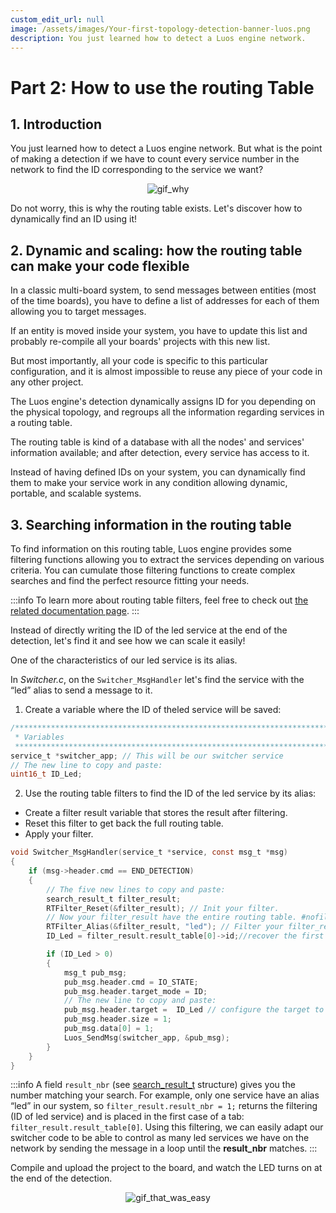 ```yaml
---
custom_edit_url: null
image: /assets/images/Your-first-topology-detection-banner-luos.png
description: You just learned how to detect a Luos engine network.
---
```



# Part 2: How to use the routing Table

## 1. Introduction

You just learned how to detect a Luos engine network. But what is the point of making a detection if we have to count every service number in the network to find the ID corresponding to the service we want?

<div align="center">
  <Image
    sources={{ light: 'https://media.giphy.com/media/z1GQ9t8FxipnG/giphy-downsized-large.gif' }}
    className="gif_tutorial"
    alt="gif_why"
  />
</div>

Do not worry, this is why the routing table exists.
Let's discover how to dynamically find an ID using it!

## 2. Dynamic and scaling: how the routing table can make your code flexible

In a classic multi-board system, to send messages between entities (most of the time boards), you have to define a list of addresses for each of them allowing you to target messages.

If an entity is moved inside your system, you have to update this list and probably re-compile all your boards' projects with this new list.

But most importantly, all your code is specific to this particular configuration, and it is almost impossible to reuse any piece of your code in any other project.

The Luos engine's detection dynamically assigns ID for you depending on the physical topology, and regroups all the information regarding services in a routing table.

The routing table is kind of a database with all the nodes' and services' information available; and after detection, every service has access to it.

Instead of having defined IDs on your system, you can dynamically find them to make your service work in any condition allowing dynamic, portable, and scalable systems.

## 3. Searching information in the routing table

To find information on this routing table, Luos engine provides some filtering functions allowing you to extract the services depending on various criteria. You can cumulate those filtering functions to create complex searches and find the perfect resource fitting your needs.

:::info
To learn more about routing table filters, feel free to check out [the related documentation page](/docs/luos-technology/services/routing-table).
:::

Instead of directly writing the ID of the led service at the end of the detection, let's find it and see how we can scale it easily!

One of the characteristics of our led service is its alias.

In _Switcher.c_, on the `Switcher_MsgHandler` let's find the service with the “led” alias to send a message to it.

1. Create a variable where the ID of theled service will be saved:

```c
/*******************************************************************************
 * Variables
 ******************************************************************************/
service_t *switcher_app; // This will be our switcher service
// The new line to copy and paste:
uint16_t ID_Led;
```

2. Use the routing table filters to find the ID of the led service by its alias:

- Create a filter result variable that stores the result after filtering.
- Reset this filter to get back the full routing table.
- Apply your filter.

```c
void Switcher_MsgHandler(service_t *service, const msg_t *msg)
{
    if (msg->header.cmd == END_DETECTION)
    {
        // The five new lines to copy and paste:
        search_result_t filter_result;
        RTFilter_Reset(&filter_result); // Init your filter.
        // Now your filter_result have the entire routing table. #nofilter ;)
        RTFilter_Alias(&filter_result, "led"); // Filter your filter_result only keep the services with the alias "led"
        ID_Led = filter_result.result_table[0]->id;//recover the first service ID with alias "led"

        if (ID_Led > 0)
        {
            msg_t pub_msg;
            pub_msg.header.cmd = IO_STATE;
            pub_msg.header.target_mode = ID;
            // The new line to copy and paste:
            pub_msg.header.target =  ID_Led // configure the target to be our led service ID
            pub_msg.header.size = 1;
            pub_msg.data[0] = 1;
            Luos_SendMsg(switcher_app, &pub_msg);
        }
    }
}
```

:::info
A field `result_nbr` (see [search_result_t](/docs/luos-technology/services/routing-table) structure) gives you the number matching your search.
For example, only one service have an alias “led” in our system, so `filter_result.result_nbr = 1;` returns the filtering (ID of led service) and is placed in the first case of a tab: `filter_result.result_table[0]`.
Using this filtering, we can easily adapt our switcher code to be able to control as many led services we have on the network by sending the message in a loop until the **result_nbr** matches.
:::

Compile and upload the project to the board, and watch the LED turns on at the end of the detection.

<div align="center">
  <Image
    sources={{ light: 'https://media.giphy.com/media/zcCGBRQshGdt6/giphy.gif' }}
    className="gif_tutorial"
    alt="gif_that_was_easy"
  />
</div>
